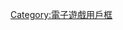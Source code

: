 {{Userbox
|border-c = #FF4500
|border-s = 1
|id-c     = #809dc4
|id-s     = 10
|info-c   = #809dc4
|info-s   = 10
|id       = [[File:Final Fantasy wordmark.svg|75px]]
|info     = <span style="color:#fff;"><b>这个用户喜欢玩“[[Final Fantasy|<span style="color:#fff;">最终幻想</span>]]”系列游戏。</b></span>
}}<includeonly>[[Category:爱玩Final Fantasy的維基人|{{PAGENAME}}]]</includeonly><noinclude>

{{DEFAULTSORT:Final Fantasy}}
[[Category:爱玩Final Fantasy的維基人| ]]
[[Category:電子遊戲用戶框]]
</noinclude>